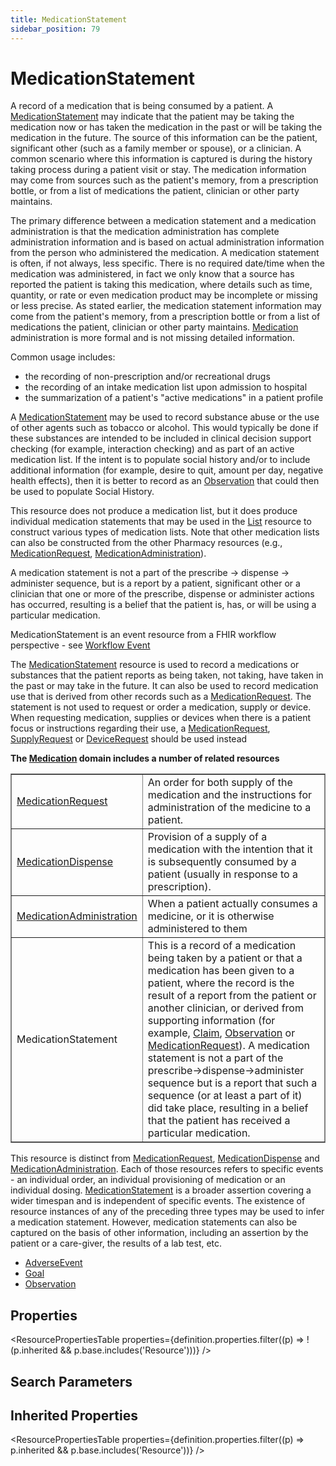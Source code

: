 ```yaml
---
title: MedicationStatement
sidebar_position: 79
---
```


# MedicationStatement

A record of a medication that is being consumed by a patient.   A <a href="/docs/api/fhir/resources/medicationstatement">MedicationStatement</a> may indicate that the patient may be taking the medication now or has taken the medication in the past or will be taking the medication in the future.  The source of this information can be the patient, significant other (such as a family member or spouse), or a clinician.  A common scenario where this information is captured is during the history taking process during a patient visit or stay.   The medication information may come from sources such as the patient's memory, from a prescription bottle,  or from a list of medications the patient, clinician or other party maintains. 

The primary difference between a medication statement and a medication administration is that the medication administration has complete administration information and is based on actual administration information from the person who administered the medication.  A medication statement is often, if not always, less specific.  There is no required date/time when the medication was administered, in fact we only know that a source has reported the patient is taking this medication, where details such as time, quantity, or rate or even medication product may be incomplete or missing or less precise.  As stated earlier, the medication statement information may come from the patient's memory, from a prescription bottle or from a list of medications the patient, clinician or other party maintains.  <a href="/docs/api/fhir/resources/medication">Medication</a> administration is more formal and is not missing detailed information.

  <Tabs queryString="intro-section">
  <TabItem value="usage" label="Usage" default>
    <div>         <a name="scope"></a>                  <p> Common usage includes: </p>         <ul>             <li>the recording of non-prescription and/or recreational drugs</li>             <li>the recording of an intake medication list upon admission to hospital</li>             <li>the summarization of a patient's "active medications" in a patient profile</li>         </ul>         <p>A <a href="/docs/api/fhir/resources/medicationstatement">MedicationStatement</a> may be used to record substance abuse or the use of other agents such as tobacco or alcohol.  This would typically be done if these substances are intended to be included in clinical decision support checking (for example, interaction checking) and as part of an active medication list.  If the intent is to populate social history and/or to include additional information (for example, desire to quit, amount per day, negative health effects), then it is better to record as an <a href="/docs/api/fhir/resources/observation">Observation</a> that could then be used to populate Social History.</p>         <p> This resource does not produce a medication list, but it does produce individual             medication statements that may be used in the <a href="/docs/api/fhir/resources/list">List</a> resource to construct various types             of medication lists. Note that other medication lists can also be constructed from the             other Pharmacy resources (e.g., <a href="/docs/api/fhir/resources/medicationrequest">MedicationRequest</a>, <a href="/docs/api/fhir/resources/medicationadministration">MedicationAdministration</a>). </p><p> A             medication statement is not a part of the prescribe -&gt; dispense -&gt; administer sequence,             but is a report by a patient, significant other or a clinician that one or more of the             prescribe, dispense or administer actions has occurred, resulting is a belief that the             patient is, has, or will be using a particular medication. </p>         <p>MedicationStatement is an event resource from a FHIR workflow perspective - see <a href="https://www.hl7.org/fhir/workflow.html#event">Workflow Event</a></p>     </div>
    </TabItem>
  <TabItem value="relationships" label="Relationships">
    <div>         <a name="bnr"></a>                  <p>             </p><p>The <a href="/docs/api/fhir/resources/medicationstatement">MedicationStatement</a> resource is used to record a medications or substances that the patient reports as being taken, not taking, have taken in the past or may take in the future.  It can also be used to record medication use that is derived from other records such as a <a href="/docs/api/fhir/resources/medicationrequest">MedicationRequest</a>. The statement is not used to request or order a medication, supply or device. When requesting medication, supplies or devices when there is a patient focus or instructions regarding their use, a <a href="/docs/api/fhir/resources/medicationrequest">MedicationRequest</a>, <a href="/docs/api/fhir/resources/supplyrequest">SupplyRequest</a> or <a href="/docs/api/fhir/resources/devicerequest">DeviceRequest</a> should be used instead</p>         <p></p>         <p>             <b>The <a href="/docs/api/fhir/resources/medication">Medication</a> domain includes a number of related resources</b>         </p>         <table border="1" cellpadding="1" cellspacing="2" frame="box">             <tbody><tr>                 <td><a href="/docs/api/fhir/resources/medicationrequest">MedicationRequest</a></td>                 <td>An order for both supply of the medication and the instructions for                     administration of the medicine to a patient.</td>             </tr>             <tr>                 <td><a href="/docs/api/fhir/resources/medicationdispense">MedicationDispense</a></td>                 <td>Provision of a supply of a medication with the intention that it is subsequently                     consumed by a patient (usually in response to a prescription). </td>             </tr>             <tr>                 <td><a href="/docs/api/fhir/resources/medicationadministration">MedicationAdministration</a></td>                 <td>When a patient actually consumes a medicine, or it is otherwise administered to                     them</td>             </tr>             <tr>                 <td>MedicationStatement</td>                 <td>This is a record of a medication being taken by a patient or that a medication                     has been given to a patient, where the record is the result of a report from the                     patient or another clinician, or derived from supporting information (for                     example, <a href="/docs/api/fhir/resources/claim">Claim</a>, <a href="/docs/api/fhir/resources/observation">Observation</a> or <a href="/docs/api/fhir/resources/medicationrequest">MedicationRequest</a>). A medication statement is                     not a part of the prescribe-&gt;dispense-&gt;administer sequence but is a report that                     such a sequence (or at least a part of it) did take place, resulting in a belief                     that the patient has received a particular medication. </td>             </tr>         </tbody></table>         <p> This resource is distinct from <a href="/docs/api/fhir/resources/medicationrequest">MedicationRequest</a>,                 <a href="/docs/api/fhir/resources/medicationdispense">MedicationDispense</a> and <a href="/docs/api/fhir/resources/medicationadministration">MedicationAdministration</a>. Each of those             resources refers to specific events - an individual order, an individual provisioning of             medication or an individual dosing. <a href="/docs/api/fhir/resources/medicationstatement">MedicationStatement</a> is a broader assertion covering             a wider timespan and is independent of specific events. The existence of resource             instances of any of the preceding three types may be used to infer a medication             statement. However, medication statements can also be captured on the basis of other             information, including an assertion by the patient or a care-giver, the results of a lab             test, etc. </p>  </div>
    </TabItem>
  
  <TabItem value="referencedBy" label="Referenced By">
    <ul><li><a href="/docs/api/fhir/resources/adverseevent">AdverseEvent</a></li>
<li><a href="/docs/api/fhir/resources/goal">Goal</a></li>
<li><a href="/docs/api/fhir/resources/observation">Observation</a></li></ul>
    </TabItem>
</Tabs>


## Properties

<ResourcePropertiesTable properties={definition.properties.filter((p) => !(p.inherited && p.base.includes('Resource')))} />

## Search Parameters

<SearchParamsTable searchParams={definition.searchParameters} />

## Inherited Properties

<ResourcePropertiesTable properties={definition.properties.filter((p) => p.inherited && p.base.includes('Resource'))} />


